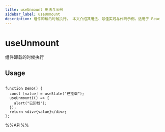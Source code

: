 ```yaml
---
title: useUnmount 用法与示例
sidebar_label: useUnmount
description: 组件卸载的时候执行。 本文介绍其用法、最佳实践与代码示例。适用于 React 开发中需要处理副作用的场景。
---
```

# useUnmount

组件卸载的时候执行

## Usage

```tsx live

function Demo() {
  const [value] = useState("已挂载");
  useUnmount(() => {
    alert("已卸载");
  });
  return <div>{value}</div>;
};

```

%%API%%